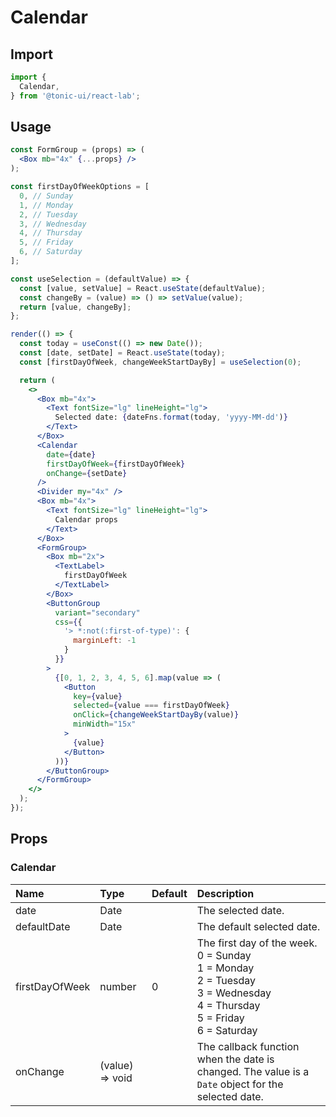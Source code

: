 # Calendar

## Import

```js
import {
  Calendar,
} from '@tonic-ui/react-lab';
```

## Usage

```jsx noInline
const FormGroup = (props) => (
  <Box mb="4x" {...props} />
);

const firstDayOfWeekOptions = [
  0, // Sunday
  1, // Monday
  2, // Tuesday
  3, // Wednesday
  4, // Thursday
  5, // Friday
  6, // Saturday
];

const useSelection = (defaultValue) => {
  const [value, setValue] = React.useState(defaultValue);
  const changeBy = (value) => () => setValue(value);
  return [value, changeBy];
};

render(() => {
  const today = useConst(() => new Date());
  const [date, setDate] = React.useState(today);
  const [firstDayOfWeek, changeWeekStartDayBy] = useSelection(0);

  return (
    <>
      <Box mb="4x">
        <Text fontSize="lg" lineHeight="lg">
          Selected date: {dateFns.format(today, 'yyyy-MM-dd')}
        </Text>
      </Box>
      <Calendar
        date={date}
        firstDayOfWeek={firstDayOfWeek}
        onChange={setDate}
      />
      <Divider my="4x" />
      <Box mb="4x">
        <Text fontSize="lg" lineHeight="lg">
          Calendar props
        </Text>
      </Box>
      <FormGroup>
        <Box mb="2x">
          <TextLabel>
            firstDayOfWeek
          </TextLabel>
        </Box>
        <ButtonGroup
          variant="secondary"
          css={{
            '> *:not(:first-of-type)': {
              marginLeft: -1
            }
          }}
        >
          {[0, 1, 2, 3, 4, 5, 6].map(value => (
            <Button
              key={value}
              selected={value === firstDayOfWeek}
              onClick={changeWeekStartDayBy(value)}
              minWidth="15x"
            >
              {value}
            </Button>
          ))}
        </ButtonGroup>
      </FormGroup>
    </>
  );
});
```

## Props

### Calendar

| Name | Type | Default | Description |
| :--- | :--- | :------ | :---------- |
| date | Date | | The selected date. |
| defaultDate | Date | | The default selected date. |
| firstDayOfWeek | number | 0 | The first day of the week.<br/>0 = Sunday<br/>1 = Monday<br/>2 = Tuesday<br/>3 = Wednesday<br/>4 = Thursday<br/>5 = Friday<br/>6 = Saturday |
| onChange | (value) => void | | The callback function when the date is changed. The value is a `Date` object for the selected date. |
